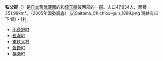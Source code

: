 {{日本郡
| 郡 = 秩父郡
| 日文原名 = 秩父郡
| 平假名 = ちちぶぐん
| 羅馬字拼音 = Chichibu-gun
| 地圖 =
| 都道府縣 = 埼玉縣
| 編號 = 
| 町 = 4
| 村 = 1
| 經度 = 
| 緯度 = 
| 註記 = 
|}}
'''秩父郡'''（{{jpn|j=秩父郡|hg=ちちぶぐん|rm=Chichibu gun|f=y}}）是[[日本|日本]]舊[[武藏國|武藏國]]的和[[埼玉縣|埼玉縣]]最西部的一[[郡|郡]]。人口47,834人、面積351.98km²。（2005年国勢調査）
[[File:Saitama_Chichibu-gun_1889.png|frame]]
現轄有以下4町・1村。
* [[小鹿野町|小鹿野町]]
* [[長瀞町|長瀞町]]
* [[東秩父村|東秩父村]]
* [[皆野町|皆野町]]
* [[橫瀨町|橫瀨町]]

{{武藏國的郡}}
{{埼玉縣}}
{{Authority control}}
{{Japan-geo-stub}}